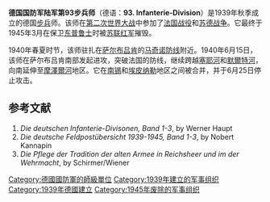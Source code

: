{{Expand language|1=en|time=2020-08-10T03:06:56+00:00}}
{{Infobox military unit
|unit_name=德国国防军陆军第93步兵师
|abbreviation=
|image= 93. Infanterie-Division (Wehrmacht).svg
|image_size=200
|caption= 师徽
|dates= 1939年至1945年
|country={{flag|Nazi Germany}}
|branch=[[納粹德國陸軍|納粹德國陸軍]]
|type=[[步兵|步兵]]
|role=
|size= 
|command_structure=
|equipment=
<!-- Commanders -->
|Past Commanders=
|notable_commanders={{unbulleted list
|{{tsl|en|Otto Tiemann|奧托·蒂曼|奧托·蒂曼}}
|{{tsl|en|Gottfried Weber (general)|葛腓烈·韋伯|葛腓烈·韋伯}}
|{{tsl|en|Horst von Mellenthin|霍斯特·馮·梅倫廷|霍斯特·馮·梅倫廷}}
|{{tsl|en|Karl Löwrick|卡爾·洛里克|卡爾·洛里克}}
}}
<!-- Insignia -->
|identification_symbol=
|identification_symbol_2=
<!-- Culture and history -->
|nickname=
|patron=
|motto=
|colour=
|march=
|mascot=
|battles= [[第二次世界大战|第二次世界大战]]
}}

'''德国国防军陆军第93步兵师'''（德语：'''93. Infanterie-Division'''）是1939年秋季成立的德国[[步兵|步兵]]师。该师在[[第二次世界大战|第二次世界大战]]中参加了[[法国战役|法国战役]]和[[苏德战争|苏德战争]]。它最终于1945年3月在保卫[[东普鲁士|东普鲁士]]时被[[苏联红军|苏联红军]]摧毁。

1940年春夏时节，该师驻扎在[[萨尔布吕肯|萨尔布吕肯]]的[[马奇诺防线|马奇诺防线]]附近。1940年6月15日，该师在萨尔布吕肯南部发起进攻，突破法国的防线，继续跨越[[塞耶河_(摩澤爾河支流)|塞耶河]]和[[默爾特河|默爾特河]]，向南延伸至[[摩澤爾河|摩澤爾河]]地区。它在[[南锡|南锡]]和[[埃皮纳勒|埃皮纳勒]]地区之间被合并，并于6月25日停止攻击。

== 参考文献 ==
# ''Die deutschen Infanterie-Divisonen, Band 1-3'', by Werner Haupt
# ''Die deutsche Feldpostübersicht 1939-1945, Band 1-3'', by Nobert Kannapin
# ''Die Pflege der Tradition der alten Armee in Reichsheer und im der Wehrmacht'', by Schirmer/Wiener

{{德國國防軍陸軍的步兵師}}
[[Category:德國國防軍的師級單位|Category:德國國防軍的師級單位]]
[[Category:1939年建立的军事组织|Category:1939年建立的军事组织]]
[[Category:1939年德國建立|Category:1939年德國建立]]
[[Category:1945年废除的军事组织|Category:1945年废除的军事组织]]
{{mil-stub}}